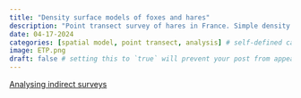 ```yaml
---
title: "Density surface models of foxes and hares"
description: "Point transect survey of hares in France. Simple density surface model with (x,y) predictor; thanks to Guillaume Souchay, French National Hunting and Wildlife Agency for data and analysis."
date: 04-17-2024
categories: [spatial model, point transect, analysis] # self-defined categories
image: ETP.png
draft: false # setting this to `true` will prevent your post from appearing on your listing page until you're ready!
---
```


[Analysing indirect surveys](https://distancedevelopment.github.io/Distance/articles/web-only/multipliers/multipliers-distill.html)